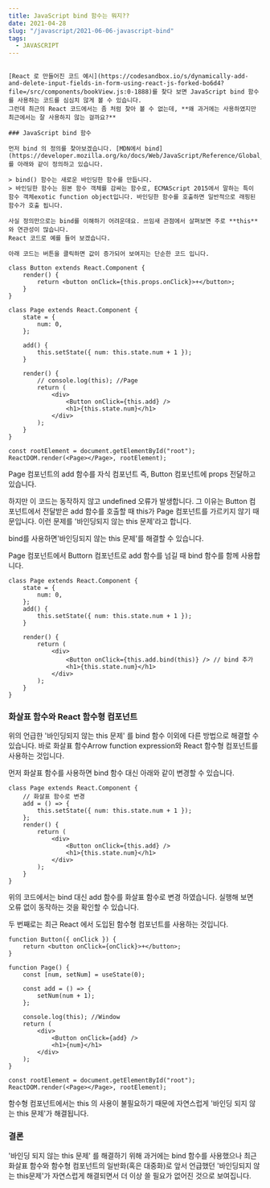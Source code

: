 ```yaml
---
title: JavaScript bind 함수는 뭐지??
date: 2021-04-28
slug: "/javascript/2021-06-06-javascript-bind"
tags:
  - JAVASCRIPT
---
```

```

[React 로 만들어진 코드 예시](https://codesandbox.io/s/dynamically-add-and-delete-input-fields-in-form-using-react-js-forked-bo6d4?file=/src/components/bookView.js:0-1888)를 찾다 보면 JavaScript bind 함수를 사용하는 코드를 심심치 않게 볼 수 있습니다.
그런데 최근의 React 코드에서는 좀 처럼 찾아 볼 수 없는데, **왜 과거에는 사용하였지만 최근에서는 잘 사용하지 않는 걸까요?**

### JavaScript bind 함수

먼저 bind 의 정의를 찾아보겠습니다. [MDN에서 bind](https://developer.mozilla.org/ko/docs/Web/JavaScript/Reference/Global_Objects/Function/bind)를 아래와 같이 정의하고 있습니다.

> bind() 함수는 새로운 바인딩한 함수를 만듭니다.
> 바인딩한 함수는 원본 함수 객체를 감싸는 함수로, ECMAScript 2015에서 말하는 특이 함수 객체exotic function object입니다. 바인딩한 함수를 호출하면 일반적으로 래핑된 함수가 호출 됩니다.

사실 정의만으로는 bind를 이해하기 어려운데요. 쓰임새 관점에서 살펴보면 주로 **this**와 연관성이 많습니다.
React 코드로 예를 들어 보겠습니다.

아래 코드는 버튼을 클릭하면 값이 증가되어 보여지는 단순한 코드 입니다.
```
```
class Button extends React.Component {
    render() {
        return <button onClick={this.props.onClick}>+</button>;
    }
}

class Page extends React.Component {
    state = {
        num: 0,
    };

    add() {
        this.setState({ num: this.state.num + 1 });
    }

    render() {
        // console.log(this); //Page
        return (
            <div>
                <Button onClick={this.add} />
                <h1>{this.state.num}</h1>
            </div>
        );
    }
}

const rootElement = document.getElementById("root");
ReactDOM.render(<Page></Page>, rootElement);
```

Page 컴포넌트의 add 함수를 자식 컴포넌트 즉, Button 컴포넌트에 props 전달하고 있습니다.

하지만 이 코드는 동작하지 않고 undefined 오류가 발생합니다. 그 이유는 Button 컴포넌트에서 전달받은 add 함수를 호출할 때 this가 Page 컴포넌트를 가르키지 않기 때문입니다. 이런 문제를 '바인딩되지 않는 this 문제'라고 합니다.

bind를 사용하면'바인딩되지 않는 this 문제'를 해결할 수 있습니다.

Page 컴포넌트에서 Buttorn 컴포넌트로 add 함수를 넘길 때 bind 함수를 함께 사용합니다.

```
class Page extends React.Component {
    state = {
        num: 0,
    };
    add() {
        this.setState({ num: this.state.num + 1 });
    }

    render() {
        return (
            <div>
                <Button onClick={this.add.bind(this)} /> // bind 추가
                <h1>{this.state.num}</h1>
            </div>
        );
    }
}
```

###  화살표 함수와 React 함수형 컴포넌트

위의 언급한 '바인딩되지 않는 this 문제' 를 bind 함수 이외에 다른 방법으로 해결할 수 있습니다. 바로 화살표 함수Arrow function expression와 React 함수형 컴포넌트를 사용하는 것입니다.

먼저 화살표 함수를 사용하면 bind 함수 대신 아래와 같이 변경할 수 있습니다.

```
class Page extends React.Component {
    // 화살표 함수로 변경
    add = () => {
        this.setState({ num: this.state.num + 1 });
    };
    render() {
        return (
            <div>
                <Button onClick={this.add} />
                <h1>{this.state.num}</h1>
            </div>
        );
    }
}
```

위의 코드에서는 bind 대신 add 함수를 화살표 함수로 변경 하였습니다.
실행해 보면 오류 없이 동작하는 것을 확인할 수 있습니다.

두 번째로는 최근 React 에서 도입된 함수형 컴포넌트를 사용하는 것입니다.

```
function Button({ onClick }) {
    return <button onClick={onClick}>+</button>;
}

function Page() {
    const [num, setNum] = useState(0);

    const add = () => {
        setNum(num + 1);
    };

    console.log(this); //Window
    return (
        <div>
            <Button onClick={add} />
            <h1>{num}</h1>
        </div>
    );
}

const rootElement = document.getElementById("root");
ReactDOM.render(<Page></Page>, rootElement);
```

함수형 컴포넌트에서는 this 의 사용이 불필요하기 때문에 자연스럽게 '바인딩 되지 않는 this 문제'가 해결됩니다.

###  결론

'바인딩 되지 않는 this 문제' 를 해결하기 위해 과거에는 bind 함수를 사용했으나
최근 화살표 함수와 함수형 컴포넌트의 일반화(혹은 대중화)로 앞서 언급했던 '바인딩되지 않는 this문제'가 자연스럽게 해결되면서 더 이상 쓸 필요가 없어진 것으로 보여집니다.

